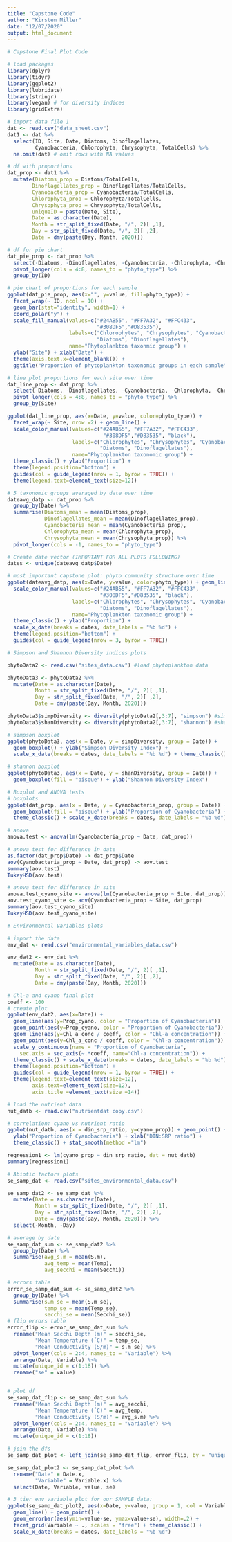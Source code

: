 ```yaml
---
title: "Capstone Code"
author: "Kirsten Miller"
date: "12/07/2020"
output: html_document
---
```


```r
# Capstone Final Plot Code

# load packages
library(dplyr)
library(tidyr)
library(ggplot2)
library(lubridate)
library(stringr)
library(vegan) # for diversity indices
library(gridExtra)

# import data file 1
dat <- read.csv("data_sheet.csv")
dat1 <- dat %>% 
  select(ID, Site, Date, Diatoms, Dinoflagellates, 
         Cyanobacteria, Chlorophyta, Chrysophyta, TotalCells) %>% 
  na.omit(dat) # omit rows with NA values
```

```r
# df with proportions
dat_prop <- dat1 %>% 
  mutate(Diatoms_prop = Diatoms/TotalCells,
        Dinoflagellates_prop = Dinoflagellates/TotalCells,
        Cyanobacteria_prop = Cyanobacteria/TotalCells,
        Chlorophyta_prop = Chlorophyta/TotalCells,
        Chrysophyta_prop = Chrysophyta/TotalCells,
        uniqueID = paste(Date, Site),
        Date = as.character(Date),
        Month = str_split_fixed(Date, "/", 2)[ ,1],
        Day = str_split_fixed(Date, "/", 2)[ ,2],
        Date = dmy(paste(Day, Month, 2020)))

# df for pie chart 
dat_pie_prop <- dat_prop %>% 
  select(-Diatoms, -Dinoflagellates, -Cyanobacteria, -Chlorophyta, -Chrysophyta, -TotalCells) %>% 
  pivot_longer(cols = 4:8, names_to = "phyto_type") %>% 
  group_by(ID) 

# pie chart of proportions for each sample
ggplot(dat_pie_prop, aes(x="", y=value, fill=phyto_type)) +
  facet_wrap(~ ID, ncol = 10) +
  geom_bar(stat="identity", width=1) +
  coord_polar("y") + 
  scale_fill_manual(values=c("#24AB55", "#FF7A32", "#FFC433", 
                             "#308DF5","#D83535"),
                    labels=c("Chlorophytes", "Chrysophytes", "Cyanobacteria", 
                             "Diatoms", "Dinoflagellates"),
                    name="Phytoplankton taxonmic group") +
  ylab("Site") + xlab("Date") +
  theme(axis.text.x=element_blank()) +
  ggtitle("Proportion of phytoplankton taxonomic groups in each sample")
```  

```r
# line plot proportions for each site over time
dat_line_prop <- dat_prop %>% 
  select(-Diatoms, -Dinoflagellates, -Cyanobacteria, -Chlorophyta, -Chrysophyta, -TotalCells) %>% 
  pivot_longer(cols = 4:8, names_to = "phyto_type") %>% 
  group_by(Site)

ggplot(dat_line_prop, aes(x=Date, y=value, color=phyto_type)) +
  facet_wrap(~ Site, nrow =2) + geom_line() + 
  scale_color_manual(values=c("#24AB55", "#FF7A32", "#FFC433", 
                               "#308DF5","#D83535", "black"),
                     labels=c("Chlorophytes", "Chrysophytes", "Cyanobacteria", 
                              "Diatoms", "Dinoflagellates"),
                     name="Phytoplankton taxonomic group") +
  theme_classic() + ylab("Proportion") +
  theme(legend.position="bottom") +
  guides(col = guide_legend(nrow = 1, byrow = TRUE)) +
  theme(legend.text=element_text(size=12))
```

```r
# 5 taxonomic groups averaged by date over time
dateavg_datp <- dat_prop %>% 
  group_by(Date) %>% 
  summarise(Diatoms_mean = mean(Diatoms_prop),
            Dinoflagellates_mean = mean(Dinoflagellates_prop),
            Cyanobacteria_mean = mean(Cyanobacteria_prop),
            Chlorophyta_mean = mean(Chlorophyta_prop),
            Chrysophyta_mean = mean(Chrysophyta_prop)) %>% 
  pivot_longer(cols = -1, names_to = "phyto_type")

# Create date vector (IMPORTANT FOR ALL PLOTS FOLLOWING)
dates <- unique(dateavg_datp$Date)

# most important capstone plot: phyto community structure over time
ggplot(dateavg_datp, aes(x=Date, y=value, color=phyto_type)) + geom_line() + geom_point() +
  scale_color_manual(values=c("#24AB55", "#FF7A32", "#FFC433", 
                              "#308DF5","#D83535", "black"),
                     labels=c("Chlorophytes", "Chrysophytes", "Cyanobacteria", 
                              "Diatoms", "Dinoflagellates"),
                     name="Phytoplankton taxonomic group") +
  theme_classic() + ylab("Proportion") + 
  scale_x_date(breaks = dates, date_labels = "%b %d") +
  theme(legend.position="bottom") +
  guides(col = guide_legend(nrow = 3, byrow = TRUE))
```

```r
# Simpson and Shannon Diversity indices plots

phytoData2 <- read.csv("sites_data.csv") #load phytoplankton data

phytoData3 <- phytoData2 %>% 
  mutate(Date = as.character(Date),
         Month = str_split_fixed(Date, "/", 2)[ ,1],
         Day = str_split_fixed(Date, "/", 2)[ ,2],
         Date = dmy(paste(Day, Month, 2020)))

phytoData3$simpDiversity <- diversity(phytoData2[,3:7], "simpson") #simpson index
phytoData3$shanDiversity <- diversity(phytoData2[,3:7], "shannon") #shannon index

# simpson boxplot
ggplot(phytoData3, aes(x = Date, y = simpDiversity, group = Date)) + 
  geom_boxplot() + ylab("Simpson Diversity Index") +
  scale_x_date(breaks = dates, date_labels = "%b %d") + theme_classic()

# shannon boxplot
ggplot(phytoData3, aes(x = Date, y = shanDiversity, group = Date)) + 
  geom_boxplot(fill = "bisque") + ylab("Shannon Diversity Index")
```

```r
# Boxplot and ANOVA tests
# boxplots
ggplot(dat_prop, aes(x = Date, y = Cyanobacteria_prop, group = Date)) + 
  geom_boxplot(fill = "bisque") + ylab("Proportion of Cyanobacteria") +
  theme_classic() + scale_x_date(breaks = dates, date_labels = "%b %d")

# anova
anova.test <- anova(lm(Cyanobacteria_prop ~ Date, dat_prop))

# anova test for difference in date
as.factor(dat_prop$Date) -> dat_prop$Date
aov(Cyanobacteria_prop ~ Date, dat_prop) -> aov.test
summary(aov.test)
TukeyHSD(aov.test)

# anova test for difference in site
anova.test_cyano_site <- anova(lm(Cyanobacteria_prop ~ Site, dat_prop))
aov.test_cyano_site <- aov(Cyanobacteria_prop ~ Site, dat_prop)
summary(aov.test_cyano_site)
TukeyHSD(aov.test_cyano_site)
```

```r
# Environmental Variables plots

# import the data
env_dat <- read.csv("environmental_variables_data.csv")

env_dat2 <- env_dat %>% 
  mutate(Date = as.character(Date),
         Month = str_split_fixed(Date, "/", 2)[ ,1],
         Day = str_split_fixed(Date, "/", 2)[ ,2],
         Date = dmy(paste(Day, Month, 2020)))

# Chl-a and cyano final plot
coeff <- 100
# create plot 
ggplot(env_dat2, aes(x=Date)) +
  geom_line(aes(y=Prop_cyano, color = "Proportion of Cyanobacteria")) + 
  geom_point(aes(y=Prop_cyano, color = "Proportion of Cyanobacteria")) +
  geom_line(aes(y=Chl_a_conc / coeff, color = "Chl-a concentration")) + 
  geom_point(aes(y=Chl_a_conc / coeff, color = "Chl-a concentration")) +
  scale_y_continuous(name = "Proportion of Cyanobacteria",
    sec.axis = sec_axis(~.*coeff, name="Chl-a concentration")) +
  theme_classic() + scale_x_date(breaks = dates, date_labels = "%b %d") +
  theme(legend.position="bottom") +
  guides(col = guide_legend(nrow = 1, byrow = TRUE)) +
  theme(legend.text=element_text(size=12), 
        axis.text=element_text(size=12),
        axis.title =element_text(size =14))

# load the nutrient data
nut_datb <- read.csv("nutrientdat copy.csv")

# correlation: cyano vs nutrient ratio 
ggplot(nut_datb, aes(x = din_srp_ratio, y=cyano_prop)) + geom_point() +
  ylab("Proportion of Cyanobacteria") + xlab("DIN:SRP ratio") +
  theme_classic() + stat_smooth(method ="lm")

regression1 <- lm(cyano_prop ~ din_srp_ratio, dat = nut_datb)
summary(regression1)

```

```r

# Abiotic factors plots
se_samp_dat <- read.csv("sites_environmental_data.csv")

se_samp_dat2 <- se_samp_dat %>% 
  mutate(Date = as.character(Date),
         Month = str_split_fixed(Date, "/", 2)[ ,1],
         Day = str_split_fixed(Date, "/", 2)[ ,2],
         Date = dmy(paste(Day, Month, 2020))) %>% 
  select(-Month, -Day)

# average by date
se_samp_dat_sum <- se_samp_dat2 %>%   
  group_by(Date) %>% 
  summarise(avg_s.m = mean(S.m),
            avg_temp = mean(Temp),
            avg_secchi = mean(Secchi))

# errors table
error_se_samp_dat_sum <- se_samp_dat2 %>%   
  group_by(Date) %>% 
  summarise(s.m_se = mean(S.m_se),
            temp_se = mean(Temp_se),
            secchi_se = mean(Secchi_se))
# flip errors table
error_flip <- error_se_samp_dat_sum %>% 
  rename("Mean Secchi Depth (m)" = secchi_se,
         "Mean Temperature (˚C)" = temp_se,
         "Mean Conductivity (S/m)" = s.m_se) %>% 
  pivot_longer(cols = 2:4, names_to = "Variable") %>% 
  arrange(Date, Variable) %>% 
  mutate(unique_id = c(1:18)) %>% 
  rename("se" = value)


# plot df
se_samp_dat_flip <- se_samp_dat_sum %>% 
  rename("Mean Secchi Depth (m)" = avg_secchi,
         "Mean Temperature (˚C)" = avg_temp,
         "Mean Conductivity (S/m)" = avg_s.m) %>% 
  pivot_longer(cols = 2:4, names_to = "Variable") %>% 
  arrange(Date, Variable) %>% 
  mutate(unique_id = c(1:18))

# join the dfs
se_samp_dat_plot <- left_join(se_samp_dat_flip, error_flip, by = "unique_id")

se_samp_dat_plot2 <- se_samp_dat_plot %>% 
  rename("Date" = Date.x,
         "Variable" = Variable.x) %>% 
  select(Date, Variable, value, se)

# 3 tier env variable plot for our SAMPLE data:
ggplot(se_samp_dat_plot2, aes(x=Date, y=value, group = 1, col = Variable)) +  
  geom_line() + geom_point() +
  geom_errorbar(aes(ymin=value-se, ymax=value+se), width=.2) +
  facet_grid(Variable ~ ., scales = "free") + theme_classic() +
  scale_x_date(breaks = dates, date_labels = "%b %d")


```
